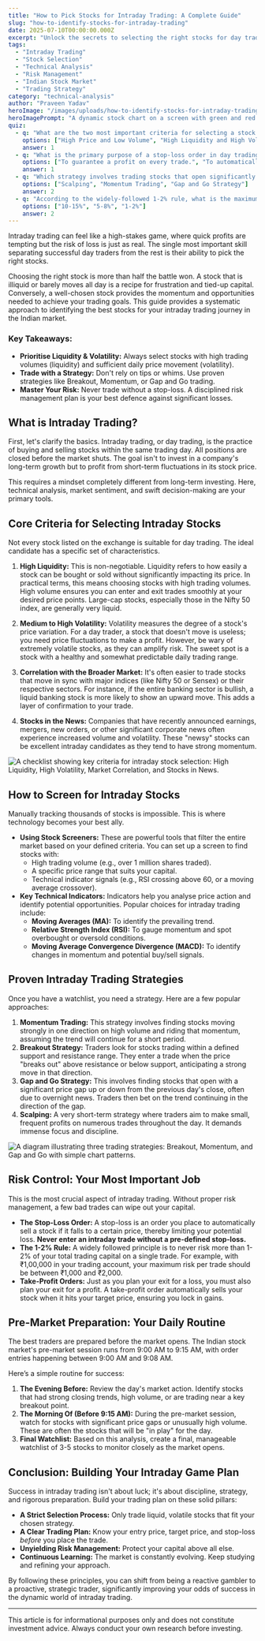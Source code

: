 ```yaml
---
title: "How to Pick Stocks for Intraday Trading: A Complete Guide"
slug: "how-to-identify-stocks-for-intraday-trading"
date: 2025-07-10T00:00:00.000Z
excerpt: "Unlock the secrets to selecting the right stocks for day trading in India. This guide covers everything from liquidity and volatility to proven strategies and risk management."
tags:
  - "Intraday Trading"
  - "Stock Selection"
  - "Technical Analysis"
  - "Risk Management"
  - "Indian Stock Market"
  - "Trading Strategy"
category: "technical-analysis"
author: "Praveen Yadav"
heroImage: "/images/uploads/how-to-identify-stocks-for-intraday-trading/hero-image.jpg"
heroImagePrompt: "A dynamic stock chart on a screen with green and red candles, representing the volatility and fast-paced nature of intraday trading."
quiz:
  - q: "What are the two most important criteria for selecting a stock for intraday trading?"
    options: ["High Price and Low Volume", "High Liquidity and High Volatility", "Low Volatility and Strong Fundamentals"]
    answer: 1
  - q: "What is the primary purpose of a stop-loss order in day trading?"
    options: ["To guarantee a profit on every trade.", "To automatically sell a stock if it falls to a predetermined price, limiting your potential loss.", "To help you buy more shares at a lower price."]
    answer: 1
  - q: "Which strategy involves trading stocks that open significantly higher or lower than their previous close?"
    options: ["Scalping", "Momentum Trading", "Gap and Go Strategy"]
    answer: 2
  - q: "According to the widely-followed 1-2% rule, what is the maximum percentage of your trading capital you should risk on a single trade?"
    options: ["10-15%", "5-8%", "1-2%"]
    answer: 2
---
```


Intraday trading can feel like a high-stakes game, where quick profits are tempting but the risk of loss is just as real. The single most important skill separating successful day traders from the rest is their ability to pick the right stocks.

Choosing the right stock is more than half the battle won. A stock that is illiquid or barely moves all day is a recipe for frustration and tied-up capital. Conversely, a well-chosen stock provides the momentum and opportunities needed to achieve your trading goals. This guide provides a systematic approach to identifying the best stocks for your intraday trading journey in the Indian market.

### Key Takeaways:
*   **Prioritise Liquidity & Volatility:** Always select stocks with high trading volumes (liquidity) and sufficient daily price movement (volatility).
*   **Trade with a Strategy:** Don't rely on tips or whims. Use proven strategies like Breakout, Momentum, or Gap and Go trading.
*   **Master Your Risk:** Never trade without a stop-loss. A disciplined risk management plan is your best defence against significant losses.

## What is Intraday Trading?

First, let's clarify the basics. Intraday trading, or day trading, is the practice of buying and selling stocks within the same trading day. All positions are closed before the market shuts. The goal isn't to invest in a company's long-term growth but to profit from short-term fluctuations in its stock price.

This requires a mindset completely different from long-term investing. Here, technical analysis, market sentiment, and swift decision-making are your primary tools.

## Core Criteria for Selecting Intraday Stocks

Not every stock listed on the exchange is suitable for day trading. The ideal candidate has a specific set of characteristics.

1.  **High Liquidity:** This is non-negotiable. Liquidity refers to how easily a stock can be bought or sold without significantly impacting its price. In practical terms, this means choosing stocks with high trading volumes. High volume ensures you can enter and exit trades smoothly at your desired price points. Large-cap stocks, especially those in the Nifty 50 index, are generally very liquid.

2.  **Medium to High Volatility:** Volatility measures the degree of a stock's price variation. For a day trader, a stock that doesn't move is useless; you need price fluctuations to make a profit. However, be wary of extremely volatile stocks, as they can amplify risk. The sweet spot is a stock with a healthy and somewhat predictable daily trading range.

3.  **Correlation with the Broader Market:** It's often easier to trade stocks that move in sync with major indices (like Nifty 50 or Sensex) or their respective sectors. For instance, if the entire banking sector is bullish, a liquid banking stock is more likely to show an upward move. This adds a layer of confirmation to your trade.

4.  **Stocks in the News:** Companies that have recently announced earnings, mergers, new orders, or other significant corporate news often experience increased volume and volatility. These "newsy" stocks can be excellent intraday candidates as they tend to have strong momentum.

![A checklist showing key criteria for intraday stock selection: High Liquidity, High Volatility, Market Correlation, and Stocks in News.](/images/uploads/how-to-identify-stocks-for-intraday-trading/selection-criteria.png)

## How to Screen for Intraday Stocks

Manually tracking thousands of stocks is impossible. This is where technology becomes your best ally.

*   **Using Stock Screeners:** These are powerful tools that filter the entire market based on your defined criteria. You can set up a screen to find stocks with:
    *   High trading volume (e.g., over 1 million shares traded).
    *   A specific price range that suits your capital.
    *   Technical indicator signals (e.g., RSI crossing above 60, or a moving average crossover).
*   **Key Technical Indicators:** Indicators help you analyse price action and identify potential opportunities. Popular choices for intraday trading include:
    *   **Moving Averages (MA):** To identify the prevailing trend.
    *   **Relative Strength Index (RSI):** To gauge momentum and spot overbought or oversold conditions.
    *   **Moving Average Convergence Divergence (MACD):** To identify changes in momentum and potential buy/sell signals.

## Proven Intraday Trading Strategies

Once you have a watchlist, you need a strategy. Here are a few popular approaches:

1.  **Momentum Trading:** This strategy involves finding stocks moving strongly in one direction on high volume and riding that momentum, assuming the trend will continue for a short period.
2.  **Breakout Strategy:** Traders look for stocks trading within a defined support and resistance range. They enter a trade when the price "breaks out" above resistance or below support, anticipating a strong move in that direction.
3.  **Gap and Go Strategy:** This involves finding stocks that open with a significant price gap up or down from the previous day's close, often due to overnight news. Traders then bet on the trend continuing in the direction of the gap.
4.  **Scalping:** A very short-term strategy where traders aim to make small, frequent profits on numerous trades throughout the day. It demands immense focus and discipline.

![A diagram illustrating three trading strategies: Breakout, Momentum, and Gap and Go with simple chart patterns.](/images/uploads/how-to-identify-stocks-for-intraday-trading/trading-strategies.png)

## Risk Control: Your Most Important Job

This is the most crucial aspect of intraday trading. Without proper risk management, a few bad trades can wipe out your capital.

*   **The Stop-Loss Order:** A stop-loss is an order you place to automatically sell a stock if it falls to a certain price, thereby limiting your potential loss. **Never enter an intraday trade without a pre-defined stop-loss.**
*   **The 1-2% Rule:** A widely followed principle is to never risk more than 1-2% of your total trading capital on a single trade. For example, with ₹1,00,000 in your trading account, your maximum risk per trade should be between ₹1,000 and ₹2,000.
*   **Take-Profit Orders:** Just as you plan your exit for a loss, you must also plan your exit for a profit. A take-profit order automatically sells your stock when it hits your target price, ensuring you lock in gains.

## Pre-Market Preparation: Your Daily Routine

The best traders are prepared before the market opens. The Indian stock market's pre-market session runs from 9:00 AM to 9:15 AM, with order entries happening between 9:00 AM and 9:08 AM.

Here’s a simple routine for success:

1.  **The Evening Before:** Review the day's market action. Identify stocks that had strong closing trends, high volume, or are trading near a key breakout point.
2.  **The Morning Of (Before 9:15 AM):** During the pre-market session, watch for stocks with significant price gaps or unusually high volume. These are often the stocks that will be "in play" for the day.
3.  **Final Watchlist:** Based on this analysis, create a final, manageable watchlist of 3-5 stocks to monitor closely as the market opens.

## Conclusion: Building Your Intraday Game Plan

Success in intraday trading isn't about luck; it's about discipline, strategy, and rigorous preparation. Build your trading plan on these solid pillars:

*   **A Strict Selection Process:** Only trade liquid, volatile stocks that fit your chosen strategy.
*   **A Clear Trading Plan:** Know your entry price, target price, and stop-loss *before* you place the trade.
*   **Unyielding Risk Management:** Protect your capital above all else.
*   **Continuous Learning:** The market is constantly evolving. Keep studying and refining your approach.

By following these principles, you can shift from being a reactive gambler to a proactive, strategic trader, significantly improving your odds of success in the dynamic world of intraday trading.

---
This article is for informational purposes only and does not constitute investment advice. Always conduct your own research before investing.